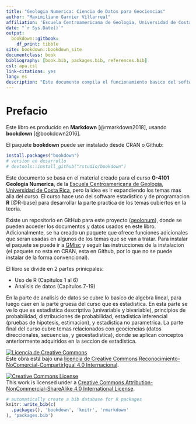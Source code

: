 ```yaml
--- 
title: "Geologia Numerica: Ciencia de Datos para Geociencias"
author: "Maximiliano Garnier Villarreal"
affiliation: 'Escuela Centroamericana de Geologia, Universidad de Costa Rica'
date: "`r Sys.Date()`"
output: 
  bookdown::gitbook:
    df_print: tibble
site: bookdown::bookdown_site
documentclass: book
bibliography: [book.bib, packages.bib, references.bib]
csl: apa.csl
link-citations: yes
lang: es
description: "Este documento compila el funcionamiento basico del software estadistico y de programacion R, asi como rutinas y/o comandos especificos para resolver problemas de analisis de datos en geociencias."
---
```


# Prefacio {-}

Este libro es producido en **Markdown** [@rmarkdown2018], usando **bookdown** [@bookdown2016].

El paquete **bookdown** puede ser instalado desde  CRAN o Github:

```r
install.packages("bookdown")
# version en desarrollo
# devtools::install_github("rstudio/bookdown")
```

Este documento se basa en el material creado para el curso **G-4101 Geologia Numerica**, de la [Escuela Centroamericana de Geologia](geologia.ucr.ac.cr), [Universidad de Costa Rica](ucr.ac.cr), pero la idea es ir expandiendo los temas mas alla del curso. El curso hace uso del software estadistico y de programacion **R** [@R-base] para desarrollar la parte practica de los temas cubiertos en la teoria.

Existe un repositorio en GitHub para este proyecto ([geolonum](https://github.com/maxgav13/geolonum)), donde se pueden acceder los documentos y datos usados en este libro. Adicionalmente, se ha creado un paquete que ofrece funciones adicionales que seran usadas en algunos de los temas que se van a tratar. Para instalar el paquete se puede ir a [GMisc](https://github.com/maxgav13/GMisc) y seguir las instrucciones de la instalacion (el paquete no esta en CRAN, esta en Github, por lo que no se puede instalar de la forma convencional).

El libro se divide en 2 partes prinicpales:

* Uso de R (Capitulos 1 al 6)
* Analisis de datos (Capitulos 7-19)

En la parte de analisis de datos se cubre lo basico de algebra lineal, para luego caer en la parte gruesa del curso que es estadistica. En esta parte se ve lo que es estadistica descriptiva (univariable y bivariable), principios de probabilidad, distribuciones de probabilidad, estadistica inferencial (pruebas de hipotesis, estimacion), y estadistica no parametrica. La parte final del curso cubre temas relacionados con geociencias (datos direccionales, secuencias, y geoestadistica), donde se aplican conceptos anteriormente adquiridos en la seccion de estadistica.

<a rel="license" href="http://creativecommons.org/licenses/by-nc-sa/4.0/"><img alt="Licencia de Creative Commons" style="border-width:0" src="https://i.creativecommons.org/l/by-nc-sa/4.0/88x31.png" /></a><br />Este obra está bajo una <a rel="license" href="http://creativecommons.org/licenses/by-nc-sa/4.0/">licencia de Creative Commons Reconocimiento-NoComercial-CompartirIgual 4.0 Internacional</a>.

<a rel="license" href="http://creativecommons.org/licenses/by-nc-sa/4.0/"><img alt="Creative Commons License" style="border-width:0" src="https://i.creativecommons.org/l/by-nc-sa/4.0/88x31.png" /></a><br />This work is licensed under a <a rel="license" href="http://creativecommons.org/licenses/by-nc-sa/4.0/">Creative Commons Attribution-NonCommercial-ShareAlike 4.0 International License</a>.

```r
# automatically create a bib database for R packages
knitr::write_bib(c(
  .packages(), 'bookdown', 'knitr', 'rmarkdown'
), 'packages.bib')
```
